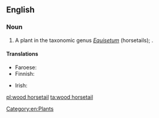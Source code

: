 ==English==
{{rfimage}}
{{wikipedia}}

===Noun===
{{en-noun|head=[[wood]] [[horsetail]]}}

# A plant in the taxonomic genus ''[[Equisetum]]'' (horsetails); {{taxlink|Equisetum sylvaticum|species}}.

====Translations====
{{trans-top|plant}}
* Faroese: {{t-|fo|tyrilsgras|n}}
* Finnish: {{t-|fi|metsäkorte}}
{{trans-mid}}
* Irish: {{t-|ga|scuab eich choille|f}}
{{trans-bottom}}

[[Category:en:Plants]]

[[pl:wood horsetail]]
[[ta:wood horsetail]]